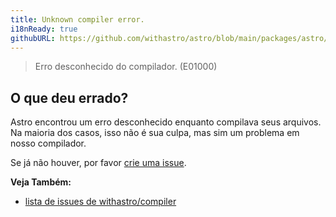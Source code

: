 ```yaml
---
title: Unknown compiler error.
i18nReady: true
githubURL: https://github.com/withastro/astro/blob/main/packages/astro/src/core/errors/errors-data.ts
---
```


> Erro desconhecido do compilador. (E01000)

## O que deu errado?

Astro encontrou um erro desconhecido enquanto compilava seus arquivos. Na maioria dos casos, isso não é sua culpa, mas sim um problema em nosso compilador.

Se já não houver, por favor [crie uma issue](https://astro.build/issues/compiler).

**Veja Também:**
-  [lista de issues de withastro/compiler](https://astro.build/issues/compiler)


